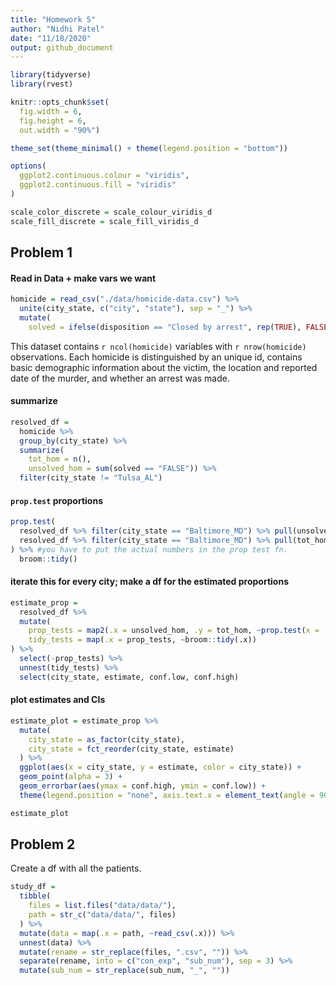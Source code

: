 ```yaml
---
title: "Homework 5"
author: "Nidhi Patel"
date: "11/18/2020"
output: github_document
---
```

```r
library(tidyverse)
library(rvest)

knitr::opts_chunk$set(
  fig.width = 6,
  fig.height = 6,
  out.width = "90%")

theme_set(theme_minimal() + theme(legend.position = "bottom"))

options(
  ggplot2.continuous.colour = "viridis",
  ggplot2.continuous.fill = "viridis"
)

scale_color_discrete = scale_colour_viridis_d
scale_fill_discrete = scale_fill_viridis_d
```

## Problem 1

#### Read in Data + make vars we want

```r
homicide = read_csv("./data/homicide-data.csv") %>% 
  unite(city_state, c("city", "state"), sep = "_") %>% 
  mutate(
    solved = ifelse(disposition == "Closed by arrest", rep(TRUE), FALSE))
```

This dataset contains `r ncol(homicide)` variables with `r nrow(homicide)` observations.  Each homicide is distinguished by an unique id, contains basic demographic information about the victim, the location and reported date of the murder, and whether an arrest was made. 

#### summarize

```r
resolved_df = 
  homicide %>%
  group_by(city_state) %>% 
  summarize(
    tot_hom = n(),
    unsolved_hom = sum(solved == "FALSE")) %>% 
  filter(city_state != "Tulsa_AL")
```

#### `prop.test` proportions

```r
prop.test(
  resolved_df %>% filter(city_state == "Baltimore_MD") %>% pull(unsolved_hom),
  resolved_df %>% filter(city_state == "Baltimore_MD") %>% pull(tot_hom)
) %>% #you have to put the actual numbers in the prop test fn. 
  broom::tidy()
```

#### iterate this for every city; make a df for the estimated proportions

```r
estimate_prop = 
  resolved_df %>% 
  mutate(
    prop_tests = map2(.x = unsolved_hom, .y = tot_hom, ~prop.test(x = .x, n = .y)),
    tidy_tests = map(.x = prop_tests, ~broom::tidy(.x))
) %>% 
  select(-prop_tests) %>% 
  unnest(tidy_tests) %>% 
  select(city_state, estimate, conf.low, conf.high)
```

#### plot estimates and CIs

```r
estimate_plot = estimate_prop %>% 
  mutate(
    city_state = as_factor(city_state),
    city_state = fct_reorder(city_state, estimate)
  ) %>% 
  ggplot(aes(x = city_state, y = estimate, color = city_state)) +
  geom_point(alpha = 3) +
  geom_errorbar(aes(ymax = conf.high, ymin = conf.low)) +
  theme(legend.position = "none", axis.text.x = element_text(angle = 90))

estimate_plot
```

## Problem 2

Create a df with all the patients. 

```r
study_df =
  tibble(
    files = list.files("data/data/"),
    path = str_c("data/data/", files)
  ) %>% 
  mutate(data = map(.x = path, ~read_csv(.x))) %>% 
  unnest(data) %>% 
  mutate(rename = str_replace(files, ".csv", "")) %>% 
  separate(rename, into = c("con_exp", "sub_num"), sep = 3) %>% 
  mutate(sub_num = str_replace(sub_num, "_", "")) 
```
